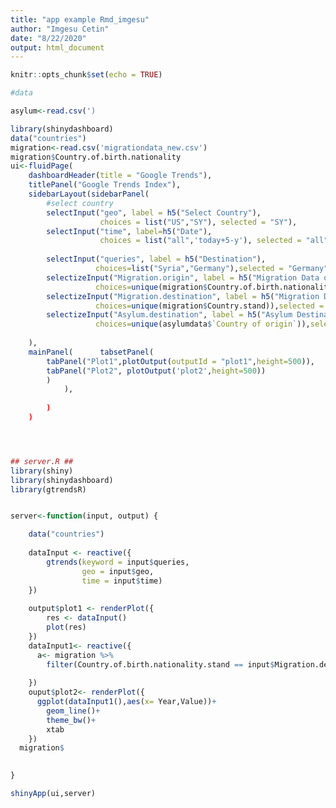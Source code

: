 ```yaml
---
title: "app example Rmd_imgesu"
author: "Imgesu Cetin"
date: "8/22/2020"
output: html_document
---
```


```r
knitr::opts_chunk$set(echo = TRUE)
```

```r
#data 

asylum<-read.csv(')
```

```r
library(shinydashboard)
data("countries")
migration<-read.csv('migrationdata_new.csv')
migration$Country.of.birth.nationality
ui<-fluidPage(
    dashboardHeader(title = "Google Trends"),
    titlePanel("Google Trends Index"),
    sidebarLayout(sidebarPanel(
        #select country
        selectInput("geo", label = h5("Select Country"),
                    choices = list("US","SY"), selected = "SY"),
        selectInput("time", label=h5("Date"),
                    choices = list("all",'today+5-y'), selected = "all"),
        
        selectInput("queries", label = h5("Destination"),
                   choices=list("Syria","Germany"),selected = "Germany" ),
        selectizeInput("Migration.origin", label = h5("Migration Data origin"),
                   choices=unique(migration$Country.of.birth.nationality.stand),selected = "Germany" ),
        selectizeInput("Migration.destination", label = h5("Migration Destination"),
                   choices=unique(migration$Country.stand)),selected = "Germany"),
        selectizeInput("Asylum.destination", label = h5("Asylum Destination"),
                   choices=unique(asylumdata$`Country of origin`)),selected = "Germany"),
    
    ),
    mainPanel(      tabsetPanel(
        tabPanel("Plot1",plotOutput(outputId = "plot1",height=500)),
        tabPanel("Plot2", plotOutput('plot2',height=500))
        )
            ),
            
        )
    )




## server.R ##
library(shiny)
library(shinydashboard)
library(gtrendsR)


server<-function(input, output) {

    data("countries")
    
    dataInput <- reactive({
        gtrends(keyword = input$queries,
                geo = input$geo,
                time = input$time)
    })
    
    output$plot1 <- renderPlot({
        res <- dataInput()
        plot(res)
    })
    dataInput1<- reactive({
      a<- migration %>%
        filter(Country.of.birth.nationality.stand == input$Migration.destination)
      
    })
    ouput$plot2<- renderPlot({
      ggplot(dataInput1(),aes(x= Year,Value))+
        geom_line()+
        theme_bw()+
        xtab
    })
  migration$  

    
}

shinyApp(ui,server)
```

